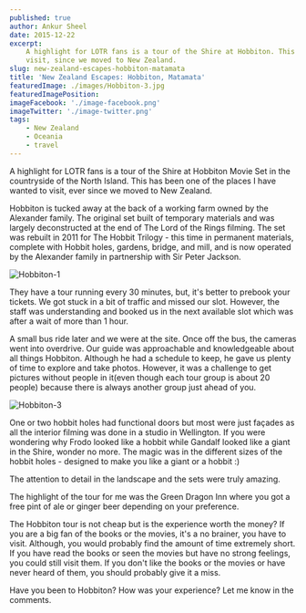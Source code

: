 ```yaml
---
published: true
author: Ankur Sheel
date: 2015-12-22
excerpt:
    A highlight for LOTR fans is a tour of the Shire at Hobbiton. This has been one of the places I have wanted to
    visit, since we moved to New Zealand.
slug: new-zealand-escapes-hobbiton-matamata
title: 'New Zealand Escapes: Hobbiton, Matamata'
featuredImage: ./images/Hobbiton-3.jpg
featuredImagePosition:
imageFacebook: './image-facebook.png'
imageTwitter: './image-twitter.png'
tags:
    - New Zealand
    - Oceania
    - travel
---
```


A highlight for LOTR fans is a tour of the Shire at Hobbiton Movie Set in the countryside of the North Island. This has
been one of the places I have wanted to visit, ever since we moved to New Zealand.

<Quote
    quote="I feel that as long as the Shire lies behind, safe and comfortable, I shall find wandering more bearable: I shall know that somewhere there is a firm foothold, even if my feet cannot stand there again"
    author="J.R.R. Tolkien"
/>

Hobbiton is tucked away at the back of a working farm owned by the Alexander family. The original set built of temporary
materials and was largely deconstructed at the end of The Lord of the Rings filming. The set was rebuilt in 2011 for The
Hobbit Trilogy - this time in permanent materials, complete with Hobbit holes, gardens, bridge, and mill, and is now
operated by the Alexander family in partnership with Sir Peter Jackson.

![Hobbiton-1](./images/Hobbiton-1.jpg)

They have a tour running every 30 minutes, but, it's better to prebook your tickets. We got stuck in a bit of traffic
and missed our slot. However, the staff was understanding and booked us in the next available slot which was after a
wait of more than 1 hour.

A small bus ride later and we were at the site. Once off the bus, the cameras went into overdrive. Our guide was
approachable and knowledgeable about all things Hobbiton. Although he had a schedule to keep, he gave us plenty of time
to explore and take photos. However, it was a challenge to get pictures without people in it(even though each tour group
is about 20 people) because there is always another group just ahead of you.

![Hobbiton-3](./images/Hobbiton-3.jpg)

One or two hobbit holes had functional doors but most were just façades as all the interior filming was done in a studio
in Wellington. If you were wondering why Frodo looked like a hobbit while Gandalf looked like a giant in the Shire,
wonder no more. The magic was in the different sizes of the hobbit holes - designed to make you like a giant or a hobbit
:)

<ImageGallery relativeDirectory={props.path} subDirectory="gallery1" />

The attention to detail in the landscape and the sets were truly amazing.

<ImageGallery relativeDirectory={props.path} subDirectory="gallery2" />

The highlight of the tour for me was the Green Dragon Inn where you got a free pint of ale or ginger beer depending on
your preference.

<ImageGallery relativeDirectory={props.path} subDirectory="gallery3" />

The Hobbiton tour is not cheap but is the experience worth the money? If you are a big fan of the books or the movies,
it's a no brainer, you have to visit. Although, you would probably find the amount of time extremely short. If you have
read the books or seen the movies but have no strong feelings, you could still visit them. If you don't like the books
or the movies or have never heard of them, you should probably give it a miss.

Have you been to Hobbiton? How was your experience? Let me know in the comments.
